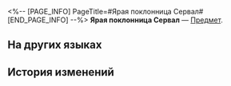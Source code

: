 <%-- [PAGE_INFO]
PageTitle=#Ярая поклонница Сервал#
[END_PAGE_INFO] --%>
{{Предмет Инфобокс
|id          = 250115
|Изображение = Предмет Ярая поклонница Сервал.png
|Тип         = 
|Инвентарь   = 
|Редкость    = 3
|Эффект      = 
|Описание    = 
}}
'''Ярая поклонница Сервал''' — [[Предмет]].

==На других языках==
{{На других языках
|en   = Serval's Fanatic Fan
|zhs  = 希露瓦的狂热粉丝
|zht  = 希露瓦的狂熱粉絲
|ja   = セーバルの狂熱ファン
|ko   = 서벌에 열광하는 팬
|es   = Fan acérrima de Serval
|fr   = Admiratrice fanatique de Serval
|ru   = Ярая поклонница Сервал
|th   = แฟนคลับตัวจี๊ดของ Serval
|vi   = Fan Cuồng Của Serval
|de   = Servals fanatischer Fan
|id   = Penggemar Fanatik Serval
|pt   = Fã Fanática da Serval
}}

==История изменений==
{{История изменений|3.5}}